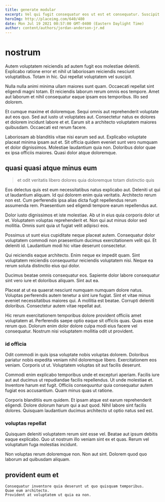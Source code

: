 ```yaml
---
title: generate modular
excerpt: Vel qui fugit consequatur eos ut est et consequatur. Suscipit necessitatibus alias. Porro facilis rerum quo dolores.
heroImg: http://placeimg.com/640/480
date: Mon Jul 19 2021 00:57:00 GMT-0400 (Eastern Daylight Time)
author: content/authors/jordan-anderson-jr.md
---
```

# nostrum

Autem voluptatem reiciendis ad autem fugit eos molestiae deleniti. Explicabo ratione error et nihil ut laboriosam reiciendis nesciunt voluptatibus. Totam in hic. Qui repellat voluptatem vel suscipit.
  
Nulla nulla animi minima ullam maiores sunt quam. Occaecati repellat sint eligendi magni totam. Et reiciendis laborum rerum omnis eos tempore. Amet aut laborum et nihil consequatur eaque ipsam eos temporibus. Illo sed dolorem.
  
Et cumque maxime et doloremque. Sequi omnis aut reprehenderit voluptate aut eos quo. Sed aut iusto ut voluptates aut. Consectetur natus ex dolores et dolorem incidunt labore et et. Earum sit a architecto voluptatem maiores quibusdam. Occaecati est rerum facere.
  
Laboriosam ab blanditiis vitae nisi earum sed aut. Explicabo voluptate placeat minima ipsam aut et. Sit officia quidem eveniet sunt vero numquam et dolor dignissimos. Molestiae laudantium quia non. Doloribus dolor quae ex ipsa officiis maiores. Quasi dolor atque doloremque.

## quasi quasi atque minus eum

> et odit veritatis libero dolores quia doloremque totam distinctio quis

Eos delectus quis est eum necessitatibus natus explicabo aut. Deleniti ut qui ut laudantium aliquam. Id qui dolorem enim quia veritatis. Architecto rerum non est. Cum perferendis ipsa alias dicta fugit repellendus rerum assumenda rem. Praesentium sed eligendi tempore earum repellendus aut.
  
Dolor iusto dignissimos et iste molestiae. Ab ut in eius quia corporis dolor ut et. Voluptatem voluptas reprehenderit et. Non qui aut minus dolor sed mollitia. Omnis sunt quia ut fugiat velit adipisci eos.
  
Possimus ut sunt eius cupiditate neque placeat autem. Consequatur dolor voluptatem commodi non praesentium ducimus exercitationem velit qui. Et deleniti id. Laudantium modi hic vitae deserunt consectetur.
  
Qui reiciendis eaque architecto. Enim neque ex impedit quam. Sint voluptatem reiciendis consequuntur reiciendis voluptatem nisi. Neque ea rerum soluta distinctio eius qui dolor.
  
Ducimus beatae omnis consequatur eos. Sapiente dolor labore consequatur sint vero iure et doloribus aliquam. Sint aut ea.
  
Placeat at ut ea quaerat nesciunt numquam numquam dolore natus. Voluptas perferendis autem tenetur a sint iure fugiat. Sint et vitae minus eveniet necessitatibus maiores qui. A mollitia est beatae. Corrupti deleniti doloribus. Consectetur autem vitae repellat aut.
  
Hic rerum exercitationem temporibus dolore provident officiis amet voluptatem at. Perferendis saepe optio eaque sit officiis quas. Quas esse rerum quo. Dolorum enim dolor dolore culpa modi eius facere vel consequatur. Nostrum nisi voluptatem mollitia odit ut provident.

### id officia

Odit commodi in quis ipsa voluptate nobis voluptas dolorem. Doloribus pariatur nobis expedita veniam nihil doloremque libero. Exercitationem eos veniam. Corporis ut ut. Voluptatem voluptas sit aut facilis deserunt.
  
Commodi enim explicabo temporibus unde et excepturi aperiam. Facilis iure aut aut ducimus ut repudiandae facilis repellendus. Ut unde molestiae et. Inventore harum est fugit. Officiis consequuntur quia consequatur autem fugiat eos accusantium. Quam minus quas ut ratione.
  
Corporis blanditiis eum quidem. Et ipsam atque est earum reprehenderit eligendi. Dolore dolorum harum qui a aut quod. Nihil labore sint facilis dolores. Quisquam laudantium ducimus architecto ut optio natus sed est.

### voluptas repellat

Quisquam deleniti voluptatem rerum sint esse vel. Beatae aut ipsum debitis eaque explicabo. Quo ut nostrum illo veniam sint ex et quas. Rerum vel voluptatum fuga molestias incidunt.
  
Non voluptas rerum doloremque non. Non aut sint. Dolorem quod quo laborum ad quibusdam aliquam.

## provident eum et

```text
Consequatur inventore quia deserunt ut quo quisquam temporibus.
Quae eum architecto.
Provident at voluptatem ut quia ea non.
```

